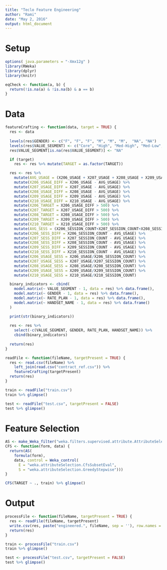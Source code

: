 ```yaml
---
title: "Teclo Feature Engineering"
author: "Rami"
date: "May 2, 2016"
output: html_document
---
```


# Setup

```r
options( java.parameters = "-Xmx12g" )
library(RWeka)
library(dplyr)
library(knitr)
```

```r
eqCheck <- function(a, b) {
  return(!is.na(a) & !is.na(b) & a == b)
}
```

# Data

```r
featureCrafting <- function(data, target = TRUE) {
  res <- data
  
  levels(res$GENDER) <- c("F", "F", "F", "M", "M", "M",  "NA", "NA")
  levels(res$VALUE_SEGMENT) <- c("Core", "High", "Med-High", "Med-Low", "NA", "Platinum", "Premium")
  res$VALUE_SEGMENT[is.na(res$VALUE_SEGMENT)] <- "NA"

  if (target)
    res <- res %>% mutate(TARGET = as.factor(TARGET))

  res <- res %>%
    mutate(AVG_USAGE = (X206_USAGE + X207_USAGE + X208_USAGE + X209_USAGE + X210_USAGE)/5) %>%
    mutate(X206_USAGE_DIFF = X206_USAGE - AVG_USAGE) %>%
    mutate(X207_USAGE_DIFF = X207_USAGE - AVG_USAGE) %>%
    mutate(X208_USAGE_DIFF = X208_USAGE - AVG_USAGE) %>%
    mutate(X209_USAGE_DIFF = X209_USAGE - AVG_USAGE) %>%
    mutate(X210_USAGE_DIFF = X210_USAGE - AVG_USAGE) %>%
    mutate(X206_TARGET = X206_USAGE_DIFF > 500) %>%
    mutate(X207_TARGET = X207_USAGE_DIFF > 500) %>%
    mutate(X208_TARGET = X208_USAGE_DIFF > 500) %>%
    mutate(X209_TARGET = X209_USAGE_DIFF > 500) %>%
    mutate(X210_TARGET = X210_USAGE_DIFF > 500) %>%
    mutate(AVG_SESS = (X206_SESSION_COUNT+X207_SESSION_COUNT+X208_SESSION_COUNT+X209_SESSION_COUNT+X210_SESSION_COUNT)/5) %>%
    mutate(X206_SESS_DIFF = X206_SESSION_COUNT - AVG_USAGE) %>%
    mutate(X207_SESS_DIFF = X207_SESSION_COUNT - AVG_USAGE) %>%
    mutate(X208_SESS_DIFF = X208_SESSION_COUNT - AVG_USAGE) %>%
    mutate(X209_SESS_DIFF = X209_SESSION_COUNT - AVG_USAGE) %>%
    mutate(X210_SESS_DIFF = X210_SESSION_COUNT - AVG_USAGE) %>%
    mutate(X206_USAGE_SESS = X206_USAGE/X206_SESSION_COUNT) %>%
    mutate(X207_USAGE_SESS = X207_USAGE/X207_SESSION_COUNT) %>%
    mutate(X208_USAGE_SESS = X208_USAGE/X208_SESSION_COUNT) %>%
    mutate(X209_USAGE_SESS = X209_USAGE/X209_SESSION_COUNT) %>%
    mutate(X210_USAGE_SESS = X210_USAGE/X210_SESSION_COUNT)

  binary_indicators <- cbind(
    model.matrix(~ VALUE_SEGMENT - 1, data = res) %>% data.frame(),
    model.matrix(~ GENDER - 1, data = res) %>% data.frame(),
    model.matrix(~ RATE_PLAN - 1, data = res) %>% data.frame(),
    model.matrix(~ HANDSET_NAME - 1, data = res) %>% data.frame()
  )

  print(str(binary_indicators))
  
  res <- res %>%
    select(-c(VALUE_SEGMENT, GENDER, RATE_PLAN, HANDSET_NAME)) %>%
    cbind(binary_indicators)
  
  return(res)
}

```

```r
readFile <- function(fileName, targetPresent = TRUE) {
  res <- read.csv(fileName) %>% 
    left_join(read.csv("contract_ref.csv")) %>% 
    featureCrafting(targetPresent)
  return(res)
}
```

```r
train <- readFile("train.csv")
train %>% glimpse()
```

```r
test <- readFile("test.csv", targetPresent = FALSE)
test %>% glimpse()
```

# Feature Selection
```r
AS <- make_Weka_filter("weka.filters.supervised.attribute.AttributeSelection")
CFS <- function(form, data) {
  return(AS(
    formula(form),
    data, control = Weka_control(
      E = "weka.attributeSelection.CfsSubsetEval",
      S = "weka.attributeSelection.GreedyStepwise")))
}
```

```r
CFS(TARGET ~ ., train) %>% glimpse()
```

# Output
```r
processFile <- function(fileName, targetPresent = TRUE) {
  res <- readFile(fileName, targetPresent)
  write.csv(res, paste("engineered.", fileName, sep = ''), row.names = FALSE)
  return(res)
}
```

```r
train <- processFile("train.csv")
train %>% glimpse()
```

```r
test <- processFile("test.csv", targetPresent = FALSE)
test %>% glimpse()
```